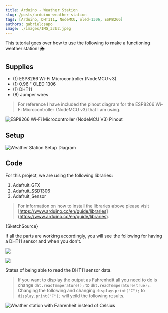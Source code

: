 ```yaml
---
title: Arduino - Weather Station
slug: /posts/arduino-weather-station
tags: [Arduino, DHT111, NodeMCU, oled-1306, ESP8266]
authors: gabrielcsapo
image: ./images/IMG_3362.jpeg
---
```



This tutorial goes over how to use the following to make a functioning weather station! 🌦

## Supplies

- (1) ESP8266 Wi-Fi Microcontroller (NodeMCU v3)
- (1) 0.96 " OLED 1306
- (1) DHT11
- (8) Jumper wires

> For reference I have included the pinout diagram for the ESP8266 Wi-Fi Microcontroller (NodeMCU v3) that I am using.

![ESP8266 Wi-Fi Microcontroller (NodeMCU V3) Pinout](./images/4.4.png)

## Setup

![Weather Station Setup Diagram](./images/weather_station-1.png)

## Code

For this project, we are using the following libraries:

1. Adafruit_GFX
2. Adafruit_SSD1306
3. Adafruit_Sensor

> For information on how to install the libraries above please visit [https://www.arduino.cc/en/guide/libraries](https://www.arduino.cc/en/guide/libraries).

<CodeBlock language="cpp" showLineNumbers={true}>
  {SketchSource}
</CodeBlock>

If all the parts are working accordingly, you will see the following for having a DHT11 sensor and when you don't.

![](./images/IMG_7760-2.jpeg)

![](./images/IMG_7758-2.jpeg)

States of being able to read the DHT11 sensor data.

> If you want to display the output as Fahrenheit all you need to do is change `dht.readTemperature();` to `dht.readTemperature(true);`. Changing the following and changing `display.print("C");` to `display.print("F");` will yeild the following results.

![Weather station with Fahrenheit instead of Celsius](./images/IMG_7761.jpeg)
